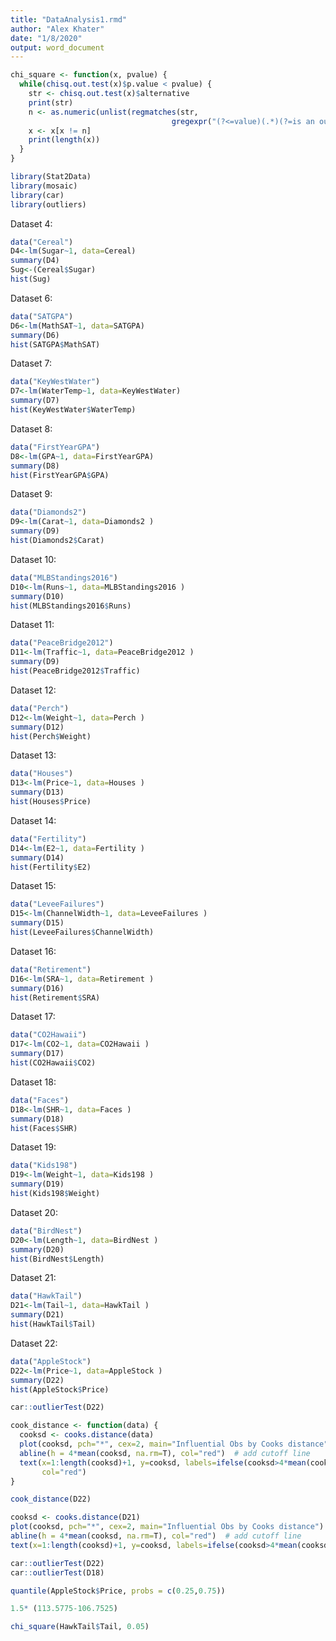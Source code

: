 ```yaml
---
title: "DataAnalysis1.rmd"
author: "Alex Khater"
date: "1/8/2020"
output: word_document
---
```


```r
chi_square <- function(x, pvalue) {
  while(chisq.out.test(x)$p.value < pvalue) {
    str <- chisq.out.test(x)$alternative
    print(str)
    n <- as.numeric(unlist(regmatches(str,
                                    gregexpr("(?<=value)(.*)(?=is an outlier)", str, perl = T))))
    x <- x[x != n]
    print(length(x))
  }
}
```


```r
library(Stat2Data)
library(mosaic)
library(car)
library(outliers)
``` 

Dataset 4:
```r
data("Cereal")
D4<-lm(Sugar~1, data=Cereal)
summary(D4)
Sug<-(Cereal$Sugar)
hist(Sug)

```

Dataset 6:
```r
data("SATGPA")
D6<-lm(MathSAT~1, data=SATGPA)
summary(D6)
hist(SATGPA$MathSAT)
```

Dataset 7:
```r
data("KeyWestWater")
D7<-lm(WaterTemp~1, data=KeyWestWater)
summary(D7)
hist(KeyWestWater$WaterTemp)
```
Dataset 8:
```r
data("FirstYearGPA")
D8<-lm(GPA~1, data=FirstYearGPA)
summary(D8)
hist(FirstYearGPA$GPA)
```
Dataset 9:
```r
data("Diamonds2")
D9<-lm(Carat~1, data=Diamonds2 )
summary(D9)
hist(Diamonds2$Carat)
```
Dataset 10:
```r
data("MLBStandings2016")
D10<-lm(Runs~1, data=MLBStandings2016 )
summary(D10)
hist(MLBStandings2016$Runs)
```

Dataset 11:
```r
data("PeaceBridge2012")
D11<-lm(Traffic~1, data=PeaceBridge2012 )
summary(D9)
hist(PeaceBridge2012$Traffic)
```

Dataset 12:
```r
data("Perch")
D12<-lm(Weight~1, data=Perch )
summary(D12)
hist(Perch$Weight)
```

Dataset 13:
```r
data("Houses")
D13<-lm(Price~1, data=Houses )
summary(D13)
hist(Houses$Price)
```

Dataset 14:
```r
data("Fertility")
D14<-lm(E2~1, data=Fertility )
summary(D14)
hist(Fertility$E2)
```
Dataset 15:
```r
data("LeveeFailures")
D15<-lm(ChannelWidth~1, data=LeveeFailures )
summary(D15)
hist(LeveeFailures$ChannelWidth)
```
Dataset 16:
```r
data("Retirement")
D16<-lm(SRA~1, data=Retirement )
summary(D16)
hist(Retirement$SRA)
```
Dataset 17:
```r
data("CO2Hawaii")
D17<-lm(CO2~1, data=CO2Hawaii )
summary(D17)
hist(CO2Hawaii$CO2)
```
Dataset 18:
```r
data("Faces")
D18<-lm(SHR~1, data=Faces )
summary(D18)
hist(Faces$SHR)
```
Dataset 19:
```r
data("Kids198")
D19<-lm(Weight~1, data=Kids198 )
summary(D19)
hist(Kids198$Weight)
```
Dataset 20:
```r
data("BirdNest")
D20<-lm(Length~1, data=BirdNest )
summary(D20)
hist(BirdNest$Length)
```
Dataset 21:
```r
data("HawkTail")
D21<-lm(Tail~1, data=HawkTail )
summary(D21)
hist(HawkTail$Tail)
```
Dataset 22:
```r
data("AppleStock")
D22<-lm(Price~1, data=AppleStock )
summary(D22)
hist(AppleStock$Price)
```

```r
car::outlierTest(D22)
```

```r
cook_distance <- function(data) {
  cooksd <- cooks.distance(data)
  plot(cooksd, pch="*", cex=2, main="Influential Obs by Cooks distance")  # plot cook's distance
  abline(h = 4*mean(cooksd, na.rm=T), col="red")  # add cutoff line
  text(x=1:length(cooksd)+1, y=cooksd, labels=ifelse(cooksd>4*mean(cooksd, na.rm=T),names(cooksd),""),
       col="red")
}
```

```r
cook_distance(D22)
```


```r
cooksd <- cooks.distance(D21)
plot(cooksd, pch="*", cex=2, main="Influential Obs by Cooks distance")  # plot cook's distance
abline(h = 4*mean(cooksd, na.rm=T), col="red")  # add cutoff line
text(x=1:length(cooksd)+1, y=cooksd, labels=ifelse(cooksd>4*mean(cooksd, na.rm=T),names(cooksd),""), col="red")  # add labels
```


```r
car::outlierTest(D22)
car::outlierTest(D18)
```
```r
quantile(AppleStock$Price, probs = c(0.25,0.75))
```
```r
1.5* (113.5775-106.7525)
```

```r
chi_square(HawkTail$Tail, 0.05)
```

